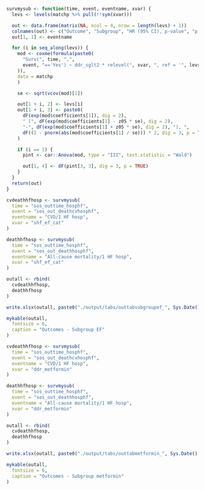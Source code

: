 ```r
survmysub <- function(time, event, eventname, xvar) {
  levs <- levels(matchp %>% pull(!!sym(xvar)))

  out <- data.frame(matrix(NA, ncol = 4, nrow = length(levs) + 1))
  colnames(out) <- c("Outcome", "Subgroup", "HR (95% CI), p-value", "p for interaction")
  out[1, 1] <- eventname

  for (i in seq_along(levs)) {
    mod <- coxme(formula(paste0(
      "Surv(", time, ",",
      event, "=='Yes') ~ ddr_sglt2 * relevel(", xvar, ", ref = '", levs[i], "') + (1 | par)"
    )),
    data = matchp
    )

    se <- sqrt(vcov(mod)[1])

    out[1 + i, 2] <- levs[i]
    out[1 + i, 3] <- paste0(
      dF(exp(mod$coefficients[1]), dig = 2),
      " (", dF(exp(mod$coefficients[1] - z05 * se), dig = 2),
      "-", dF(exp(mod$coefficients[1] + z05 * se), dig = 2), "), ",
      dF((1 - pnorm(abs(mod$coefficients[1] / se))) * 2, dig = 3, p = TRUE)
    )

    if (i == 1) {
      pint <- car::Anova(mod, type = "III", test.statistic = "Wald")

      out[1, 4] <- dF(pint[3, 3], dig = 3, p = TRUE)
    }
  }
  return(out)
}
```

```r
cvdeathhfhosp <- survmysub(
  time = "sos_outtime_hosphf",
  event = "sos_out_deathcvhosphf",
  eventname = "CVD/1 HF hosp",
  xvar = "shf_ef_cat"
)

deathhfhosp <- survmysub(
  time = "sos_outtime_hosphf",
  event = "sos_out_deathhosphf",
  eventname = "All-cause mortality/1 HF hosp",
  xvar = "shf_ef_cat"
)

outall <- rbind(
  cvdeathhfhosp,
  deathhfhosp
)

write.xlsx(outall, paste0("./output/tabs/outtabsubgroupef_", Sys.Date(), ".xlsx"), rowNames = FALSE)

mykable(outall,
  fontsize = 6,
  caption = "Outcomes - Subgroup EF"
)
```

```r
cvdeathhfhosp <- survmysub(
  time = "sos_outtime_hosphf",
  event = "sos_out_deathcvhosphf",
  eventname = "CVD/1 HF hosp",
  xvar = "ddr_metformin"
)

deathhfhosp <- survmysub(
  time = "sos_outtime_hosphf",
  event = "sos_out_deathhosphf",
  eventname = "All-cause mortality/1 HF hosp",
  xvar = "ddr_metformin"
)

outall <- rbind(
  cvdeathhfhosp,
  deathhfhosp
)

write.xlsx(outall, paste0("./output/tabs/outtabmetformin_", Sys.Date(), ".xlsx"), rowNames = FALSE)

mykable(outall,
  fontsize = 6,
  caption = "Outcomes - Subgroup metformin"
)
```
